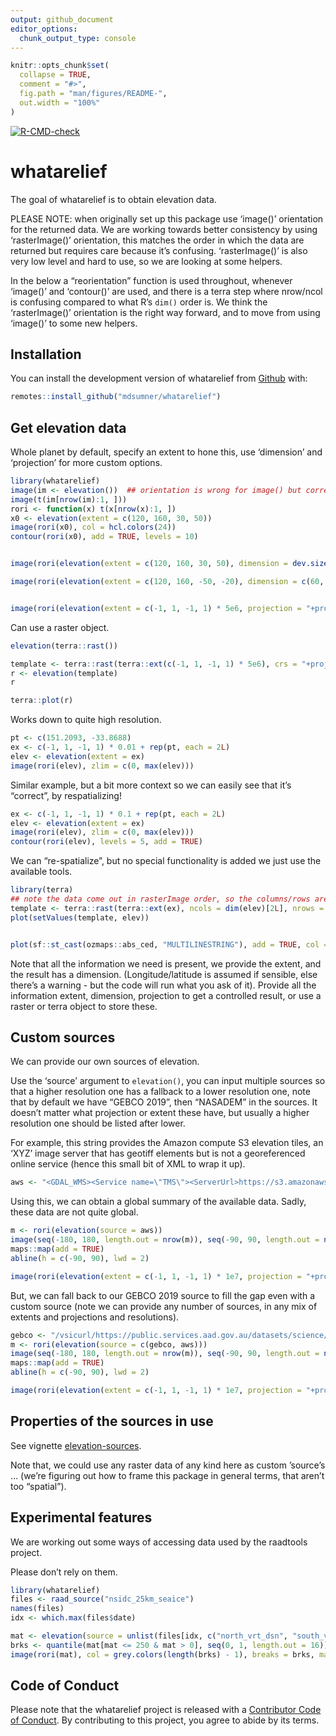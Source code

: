 ```yaml
---
output: github_document
editor_options: 
  chunk_output_type: console
---
```


<!-- README.md is generated from README.Rmd. Please edit that file -->

```r
knitr::opts_chunk$set(
  collapse = TRUE,
  comment = "#>",
  fig.path = "man/figures/README-",
  out.width = "100%"
)
```

<!-- badges: start -->
[![R-CMD-check](https://github.com/mdsumner/whatarelief/workflows/R-CMD-check/badge.svg)](https://github.com/mdsumner/whatarelief/actions)
<!-- badges: end -->

# whatarelief

The goal of whatarelief is to obtain elevation data. 


PLEASE NOTE: when originally set up this package use 'image()' orientation for the returned data. We are working
towards better consistency by using 'rasterImage()' orientation, this matches the order in which the data are
returned but requires care because it's confusing. 'rasterImage()' is also very low level and hard to use, so we are looking at some helpers. 

In the below a "reorientation" function is used throughout, whenever 'image()' and 'contour()' are used, and there is a terra step where nrow/ncol is confusing compared to what R's `dim()` order is. We think the 'rasterImage()' orientation is the right way forward, and to move from using 'image()' to some new helpers. 



## Installation

You can install the development version of whatarelief from [Github](https://github.com/mdsumner/whatarelief) with:

``` r
remotes::install_github("mdsumner/whatarelief")
```

## Get elevation data

Whole planet by default, specify an extent to hone this, use 'dimension' and 'projection' for more custom options. 

```r
library(whatarelief)
image(im <- elevation())  ## orientation is wrong for image() but correct for rasterImage()
image(t(im[nrow(im):1, ]))
rori <- function(x) t(x[nrow(x):1, ])
x0 <- elevation(extent = c(120, 160, 30, 50))
image(rori(x0), col = hcl.colors(24))
contour(rori(x0), add = TRUE, levels = 10)


image(rori(elevation(extent = c(120, 160, 30, 50), dimension = dev.size("px"))))

image(rori(elevation(extent = c(120, 160, -50, -20), dimension = c(60, 85), resample = "near")))


image(rori(elevation(extent = c(-1, 1, -1, 1) * 5e6, projection = "+proj=lcc +lon_0=-85 +lat_0=-42 +lat_1=0 +lat_2=-30")))
```

Can use a raster object. 

```r
elevation(terra::rast())

template <- terra::rast(terra::ext(c(-1, 1, -1, 1) * 5e6), crs = "+proj=lcc +lon_0=-85 +lat_0=-42 +lat_1=0 +lat_2=-30", ncols = 1024, nrows = 1024)
r <- elevation(template)
r

terra::plot(r)
```


Works down to quite high resolution. 

```r
pt <- c(151.2093, -33.8688)
ex <- c(-1, 1, -1, 1) * 0.01 + rep(pt, each = 2L)
elev <- elevation(extent = ex)
image(rori(elev), zlim = c(0, max(elev)))

```

Similar example, but a bit more context so we can easily see that it's "correct", by respatializing! 

```r
ex <- c(-1, 1, -1, 1) * 0.1 + rep(pt, each = 2L)
elev <- elevation(extent = ex)
image(rori(elev), zlim = c(0, max(elev)))
contour(rori(elev), levels = 5, add = TRUE)
```

We can "re-spatialize", but no special functionality is added we just use the available tools.  

```r
library(terra)
## note the data come out in rasterImage order, so the columns/rows are switched here
template <- terra::rast(terra::ext(ex), ncols = dim(elev)[2L], nrows = dim(elev)[1L], crs = "OGC:CRS84")
plot(setValues(template, elev))


plot(sf::st_cast(ozmaps::abs_ced, "MULTILINESTRING"), add = TRUE, col = "black")
```
  
Note that all the information we need is present, we provide the extent, and the result has a dimension. (Longitude/latitude is assumed if sensible, else there's a warning - but the code will run what you ask of it). Provide all the information extent, dimension, projection to get a controlled result, or use a raster or terra object to store these. 



## Custom sources

We can provide our own sources of elevation. 

Use the 'source' argument to `elevation()`, you can input multiple sources so that a higher resolution one has
a fallback to a lower resolution one, note that by default we have "GEBCO 2019", then "NASADEM" in the sources. It doesn't matter what projection or extent these have, but usually a higher resolution one should be listed after lower. 

For example, this string provides the Amazon compute S3 elevation tiles, an 'XYZ' image server that has geotiff elements but is not a georeferenced online service (hence this small bit of XML to wrap it up). 

```r
aws <- "<GDAL_WMS><Service name=\"TMS\"><ServerUrl>https://s3.amazonaws.com/elevation-tiles-prod/geotiff/${z}/${x}/${y}.tif</ServerUrl></Service><DataWindow><UpperLeftX>-20037508.34</UpperLeftX><UpperLeftY>20037508.34</UpperLeftY><LowerRightX>20037508.34</LowerRightX><LowerRightY>-20037508.34</LowerRightY><TileLevel>14</TileLevel><TileCountX>1</TileCountX><TileCountY>1</TileCountY><YOrigin>top</YOrigin></DataWindow><Projection>EPSG:3857</Projection><BlockSizeX>512</BlockSizeX><BlockSizeY>512</BlockSizeY><BandsCount>1</BandsCount><DataType>Int16</DataType><ZeroBlockHttpCodes>403,404</ZeroBlockHttpCodes><DataValues><NoData>-32768</NoData></DataValues><Cache/></GDAL_WMS>"

```

Using this, we can obtain a global summary of the available data. Sadly, these data are not quite global. 

```r
m <- rori(elevation(source = aws))
image(seq(-180, 180, length.out = nrow(m)), seq(-90, 90, length.out = ncol(m)), m, asp = 1)
maps::map(add = TRUE)
abline(h = c(-90, 90), lwd = 2)

image(rori(elevation(extent = c(-1, 1, -1, 1) * 1e7, projection = "+proj=laea +lat_0=-90", source = aws)), asp = 1)

```

But, we can fall back to our GEBCO 2019 source to fill the gap even with a custom source (note we can provide any number of sources, in any mix of extents and projections and resolutions). 


```r
gebco <- "/vsicurl/https://public.services.aad.gov.au/datasets/science/GEBCO_2019_GEOTIFF/GEBCO_2019.tif"
m <- rori(elevation(source = c(gebco, aws)))
image(seq(-180, 180, length.out = nrow(m)), seq(-90, 90, length.out = ncol(m)), m, asp = 1)
maps::map(add = TRUE)
abline(h = c(-90, 90), lwd = 2)

image(rori(elevation(extent = c(-1, 1, -1, 1) * 1e7, projection = "+proj=laea +lat_0=-90", source = c(gebco, aws))))


```


## Properties of the sources in use

See vignette [elevation-sources](https://mdsumner.github.io/whatarelief/articles/elevation-sources.html). 

Note that, we could use any raster data of any kind here as custom 'source's ... (we're figuring out how to frame this package in general terms, that aren't too "spatial"). 









## Experimental features

We are working out some ways of accessing data used by the raadtools project. 

Please don't rely on them. 

```r
library(whatarelief)
files <- raad_source("nsidc_25km_seaice")
names(files)
idx <- which.max(files$date)

mat <- elevation(source = unlist(files[idx, c("north_vrt_dsn", "south_vrt_dsn")]))
brks <- quantile(mat[mat <= 250 & mat > 0], seq(0, 1, length.out = 16))
image(rori(mat), col = grey.colors(length(brks) - 1), breaks = brks, main = files$date[idx])

```








## Code of Conduct
  
Please note that the whatarelief project is released with a [Contributor Code of Conduct](https://contributor-covenant.org/version/2/0/CODE_OF_CONDUCT.html). By contributing to this project, you agree to abide by its terms.

